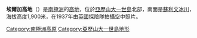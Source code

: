 {{coord|69|39|S|70|43|W|source:GNIS|display=title}}

'''埃爾加高地'''（{{lang-en|Elgar Uplands}}）是[[南極洲|南極洲]]的[[高地|高地]]，位於[[亞歷山大一世島|亞歷山大一世島]]北部，南面是[[蘇利文冰川|蘇利文冰川]]，海拔高度1,900米，在1937年由[[英國|英國]]探險隊拍攝空中照片。

{{DEFAULTSORT:Elgar Uplands}}
[[Category:南極洲高原|Category:南極洲高原]]
[[Category:亞歷山大一世島地形|Category:亞歷山大一世島地形]]


{{AlexanderIsland-geo-stub}}